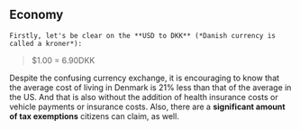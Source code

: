## Economy

    Firstly, let's be clear on the **USD to DKK** (*Danish currency is called a kroner*):

> $1.00 = 6.90DKK

Despite the confusing currency exchange, it is encouraging to know that the average cost of living in Denmark is 21% less than that of the average in the US. And that is also without the addition of health insurance costs or vehicle payments or insurance costs. Also, there are a **significant amount of tax exemptions** citizens can claim, as well.
